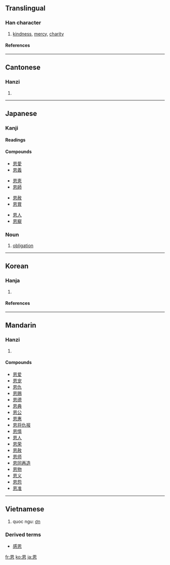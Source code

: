 ==Translingual==

===Han character===
{{Han char|rn=61|rad=心|as=06|sn=10|four=6033<sub>0</sub>|canj=田大心 (WKP)}}
# [[kindness]], [[mercy]], [[charity]]

====References====
{{Han ref|kx=0385.110|dkj=10591|dj=0716.080|hdz=42290.180|uh=6069|ud=24681|bh=AEA6|bd=44710}}

----
==Cantonese==

===Hanzi===
{{yue-hanzi|jyut=|y=yan1}}
# {{defn|Cantonese}}

----
==Japanese==

===Kanji===
{{ja-kanji|grade=5|rs=心06}}

====Readings====
{{ja-readings|on=[[おん]] (on)|kun=[[めぐみ]] (megumi)}}

====Compounds====
{{top4}}
*[[恩愛]]
*[[恩義]]
{{mid4}}
*[[恩恵]]
*[[恩師]]
{{mid4}}
*[[恩赦]]
*[[恩賞]]
{{mid4}}
*[[恩人]]
*[[恩寵]]
{{bottom}}

===Noun===
{{ja-noun|k|hira=おん|rom=on}}
# [[obligation]]

----
==Korean==

===Hanja===
{{ko-hanja|hangeul=은|rv=eun|mr=ǔn|y=|eumhun=은혜|ehrv=eunhye|ehmr=ǔnhye|ehy=}}
# {{defn|Korean}}
====References====
{{Hanja ref|nav=10971}}
----

==Mandarin==

===Hanzi===
{{cmn-hanzi|pin=[[ēn]] ([[en1]])|wg=en<sup>1</sup>}}
# {{defn|Mandarin}}

====Compounds====
*[[恩爱]]
*[[恩宠]]
*[[恩仇]]
*[[恩赐]]
*[[恩德]]
*[[恩典]]
*[[恩公]]
*[[恩惠]]
*[[恩将仇报]]
*[[恩情]]
*[[恩人]]
*[[恩荣]]
*[[恩赦]]
*[[恩师]]
*[[恩同再造]]
*[[恩物]]
*[[恩义]]
*[[恩怨]]
*[[恩准]]

----
==Vietnamese==

# quoc ngu: [[ơn]]

===Derived terms===
*[[感恩]]

[[fr:恩]]
[[ko:恩]]
[[ja:恩]]